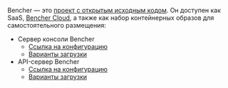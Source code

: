Bencher — это [проект с открытым исходным кодом][github bencher].
Он доступен как SaaS, [Bencher Cloud][bencher cloud],
а также как набор контейнерных образов для самостоятельного размещения:

- Сервер консоли Bencher
  - [Ссылка на конфигурацию](/ru/docs/reference/console-config/)
  - [Варианты загрузки](/download/#console-server)
- API-сервер Bencher
  - [Ссылка на конфигурацию](/ru/docs/reference/server-config/)
  - [Варианты загрузки](/download/#api-server)

[github bencher]: https://github.com/bencherdev/bencher
[bencher cloud]: https://bencher.dev
